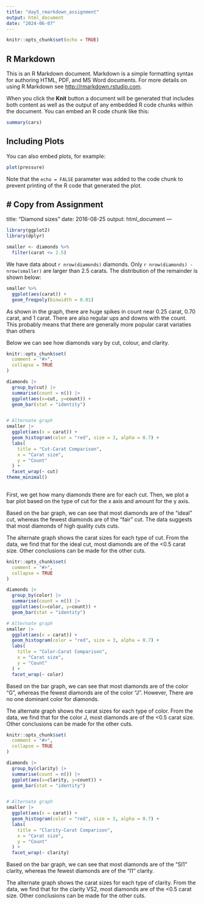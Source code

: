 ---
title: "day5_rmarkdown_assignment"
output: html_document
date: "2024-06-07"
---

```{r setup, include=FALSE}
knitr::opts_chunk$set(echo = TRUE)
```

## R Markdown

This is an R Markdown document. Markdown is a simple formatting syntax for authoring HTML, PDF, and MS Word documents. For more details on using R Markdown see <http://rmarkdown.rstudio.com>.

When you click the **Knit** button a document will be generated that includes both content as well as the output of any embedded R code chunks within the document. You can embed an R code chunk like this:

```{r cars}
summary(cars)
```

## Including Plots

You can also embed plots, for example:

```{r pressure, echo=FALSE}
plot(pressure)
```

Note that the `echo = FALSE` parameter was added to the code chunk to prevent printing of the R code that generated the plot.



# Copy from Assignment
---
title: "Diamond sizes"
date: 2016-08-25
output: html_document
---

```{r setup, include = FALSE}
library(ggplot2)
library(dplyr)

smaller <- diamonds %>% 
  filter(carat <= 2.5)
```

We have data about `r nrow(diamonds)` diamonds. Only 
`r nrow(diamonds) - nrow(smaller)` are larger than
2.5 carats. The distribution of the remainder is shown
below:

```{r, echo = FALSE}
smaller %>% 
  ggplot(aes(carat)) + 
  geom_freqpoly(binwidth = 0.01)
```
As shown in the graph, there are huge spikes in count near 0.25 carat, 0.70 carat, and 1 carat. 
There are also regular ups and downs with the count. This probably means that there are generally more popular carat variaties than others


Below we can see how diamonds vary by cut, colour, and clarity.

```{r = cut}
knitr::opts_chunk$set(
  comment = "#>",
  collapse = TRUE
)

diamonds |> 
  group_by(cut) |> 
  summarise(count = n()) |> 
  ggplot(aes(x=cut, y=count)) + 
  geom_bar(stat = "identity")


# Alternate graph
smaller |> 
  ggplot(aes(x = carat)) +
  geom_histogram(color = "red", size = 3, alpha = 0.7) + 
  labs(
    title = "Cut-Carat Comparison",
    x = "Carat size",
    y = "Count"
  ) +
  facet_wrap(~ cut)
theme_minimal()
  
```
First, we get how many diamonds there are for each cut. Then, we plot a bar plot based on the type of cut for the x axis and amount for the y axis. 

Based on the bar graph, we can see that most diamonds are of the "ideal" cut, whereas the fewest diamonds are of the "fair" cut. The data suggests that most diamonds of high quality cuts cuts.

The alternate graph shows the carat sizes for each type of cut. From the data, we find that for the ideal cut, most diamonds are of the <0.5 carat size. Other conclusions can be made for the other cuts.

```{r}
knitr::opts_chunk$set(
  comment = "#>",
  collapse = TRUE
)

diamonds |> 
  group_by(color) |> 
  summarise(count = n()) |> 
  ggplot(aes(x=color, y=count)) + 
  geom_bar(stat = "identity")

# Alternate graph
smaller |> 
  ggplot(aes(x = carat)) +
  geom_histogram(color = "red", size = 3, alpha = 0.7) + 
  labs(
    title = "Color-Carat Comparison",
    x = "Carat size",
    y = "Count"
  ) +
  facet_wrap(~ color)
```
Based on the bar graph, we can see that most diamonds are of the color "G", whereas the fewest diamonds are of the color "J". However, There are no one dominant color for diamonds.

The alternate graph shows the carat sizes for each type of color. From the data, we find that for the color J, most diamonds are of the <0.5 carat size. Other conclusions can be made for the other cuts.

```{r}
knitr::opts_chunk$set(
  comment = "#>",
  collapse = TRUE
)

diamonds |> 
  group_by(clarity) |> 
  summarise(count = n()) |> 
  ggplot(aes(x=clarity, y=count)) + 
  geom_bar(stat = "identity")


# Alternate graph
smaller |> 
  ggplot(aes(x = carat)) +
  geom_histogram(color = "red", size = 3, alpha = 0.7) + 
  labs(
    title = "Clarity-Carat Comparison",
    x = "Carat size",
    y = "Count"
  ) +
  facet_wrap(~ clarity)
```
Based on the bar graph, we can see that most diamonds are of the "SI1" clarity, whereas the fewest diamonds are of the "I1" clarity. 

The alternate graph shows the carat sizes for each type of clarity. From the data, we find that for the clarity VS2, most diamonds are of the <0.5 carat size. Other conclusions can be made for the other cuts.